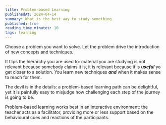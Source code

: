 ```yaml
---
title: Problem-based Learning
publishedAt: 2024-04-14
summary: What is the best way to study something
published: true
reading_time_minutes: 10
tags: learning
---
```


Choose a problem you want to solve.
Let the problem drive the introduction of new concepts and techniques.

It flips the hierarchy you are used to: material you are studying is not relevant because somebody claims
it is, it is relevant because it is **_useful_** yo get closer to a solution.
You learn new techniques **_and_** when it makes sense to reach for them.

The devil is in the details: a problem-based learning path can be delightful, yet it is painfully easy to misjudge
how challenging each step of the journey is going to be.

Problem-based learning works best in an interactive environment: the teacher acts as a facilitator, providing more or
less support based on the behavioural cues and reactions of the participants.
